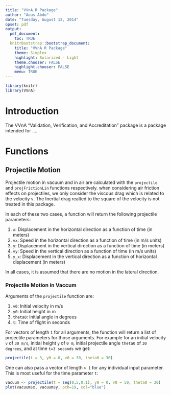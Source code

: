 ```yaml
---
title: "VVnA R Package"
author: "Aous Abdo"
date: "Tuesday, August 12, 2014"
opset: pdf
output:
  pdf_document:
    toc: TRUE
  knitrBootstrap::bootstrap_document:
    title: "VVnA R Package"
    theme: Simplex
    highlight: Solarized - Light
    theme.chooser: FALSE
    highlight.chooser: FALSE
    menu: TRUE
---
```

```r
library(knitr)
library(VVnA)
```
# Introduction
 
The VVnA "Validation, Verification, and Accreditation" package is a package intended 
for ....

# Functions
## Projectile Motion
Projectile motion in vacuum and in air are calculated with the `projectile` and `projFrictionLin` functions respectively. when considering air friction effects on projectiles, we only consider the viscous drag which is related to the 
velocity `v`. The Inertial drag realted to the square of the velocity is not treated in this package. 

In each of these two cases, a function will return the following projectile parameters:  

1. `x`: Displacement in the horizontal direction as a function of time (in meters)  
2. `vx`: Speed in the horizontal direction as a function of time (in m/s units)  
3. `y`: Displacement in the vertical direction as a function of time (in meters)  
4. `vy`: Speed in the vertical direction as a function of time (in m/s units)  
5. `y_x`: Displacement in the vertical direction as a function of horizontal displacement (in meters)  

In all cases, it is assumed that there are no motion in the lateral direction.

### Projectile Motion in Vaccum  
Arguments of the `projectile` function are:  

1. `v0`: Initial velocity in m/s  
2. `y0`: Initial height in m  
3. `theta0`: Initial angle in degrees  
4. `t`: Time of flight in seconds  

For vectors of length `1` for all arguments, the function will return a list of
projectile parameters for those arguments. For example for an initial velocity `v` of
`30 m/s`, initial height `y` of `0 m`, initial projectile angle `theta0` of `30 degrees`, and 
at time `t=3 seconds` we get:

```r
projectile(t = 3, y0 = 0, v0 = 30, theta0 = 30)
```

One can also pass a vector of length `> 1` for any individual input parameter. This is 
most useful for the time parameter `t`:

```r
vacuum <- projectile(t = seq(0,5,0.1), y0 = 0, v0 = 50, theta0 = 30)
plot(vacuum$x, vacuum$y, pch=19, col="blue")
```
